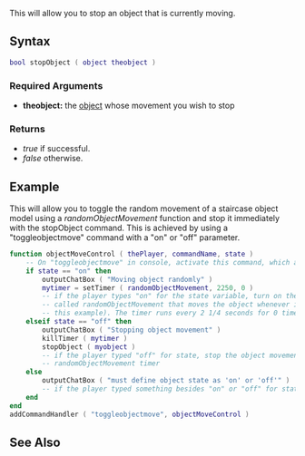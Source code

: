 
{{Server client function}}
This will allow you to stop an object that is currently moving.

==Syntax== 
<syntaxhighlight lang="lua">
bool stopObject ( object theobject )
</syntaxhighlight> 
{{OOP||[[/object.md|object]]:stop||}}
===Required Arguments=== 
*'''theobject:''' the [[/object.md|object]] whose movement you wish to stop

===Returns===
* ''true'' if successful.
* ''false'' otherwise.

==Example== 
This will allow you to toggle the random movement of a staircase object model using a ''randomObjectMovement'' function and stop it immediately with the stopObject command.  This is achieved by using a "toggleobjectmove" command with a "on" or "off" parameter.
<syntaxhighlight lang="lua">
function objectMoveControl ( thePlayer, commandName, state )
    -- On "toggleobjectmove" in console, activate this command, which also asks the player to define the value for the varible 'state'. 
    if state == "on" then
        outputChatBox ( "Moving object randomly" )
        mytimer = setTimer ( randomObjectMovement, 2250, 0 )
        -- if the player types "on" for the state variable, turn on the timer, which triggers a function
        -- called randomObjectMovement that moves the object whenever it is called (not included for
        -- this example). The timer runs every 2 1/4 seconds for 0 times, which means it runs infinitely.
    elseif state == "off" then
        outputChatBox ( "Stopping object movement" )
        killTimer ( mytimer )
        stopObject ( myobject )
        -- if the player typed "off" for state, stop the object movement immediately and kill the
        -- randomObjectMovement timer
    else
        outputChatBox ( "must define object state as 'on' or 'off'" )
        -- if the player typed something besides "on" or "off" for state, do nothing
    end
end
addCommandHandler ( "toggleobjectmove", objectMoveControl )
</syntaxhighlight>

==See Also==
{{Object_functions}}